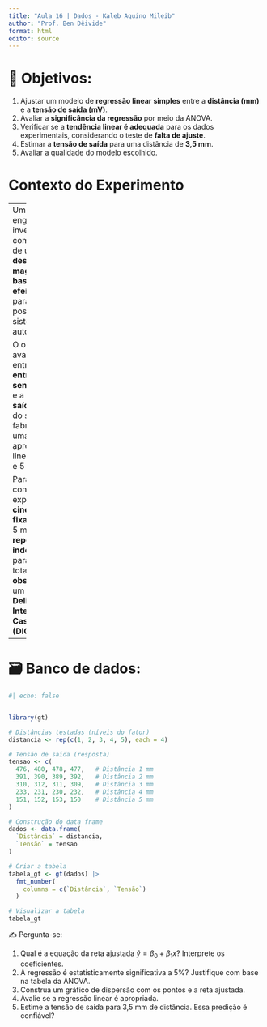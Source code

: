 ```yaml
---
title: "Aula 16 | Dados - Kaleb Aquino Mileib"
author: "Prof. Ben Dêivide"
format: html
editor: source
---
```


# 🎯 **Objetivos:**

1. Ajustar um modelo de **regressão linear simples** entre a **distância (mm)** e a **tensão de saída (mV)**.
2. Avaliar a **significância da regressão** por meio da ANOVA.
3. Verificar se a **tendência linear é adequada** para os dados experimentais, considerando o teste de **falta de ajuste**.
4. Estimar a **tensão de saída** para uma distância de **3,5 mm**.
5. Avaliar a qualidade do modelo escolhido.



# Contexto do Experimento

----
Um grupo de engenheiros está investigando o comportamento de um **sensor de deslocamento magnético baseado no efeito Hall**, usado para medir posições em sistemas automáticos.

O objetivo é avaliar a relação entre a **distância entre o ímã e o sensor (em mm)** e a **tensão de saída (em mV)** do sensor. O fabricante sugere uma relação aproximadamente linear entre 1 mm e 5 mm.

Para isso, foi conduzido um experimento com **cinco distâncias fixas** (1, 2, 3, 4 e 5 mm) e **4 repetições independentes** para cada nível, totalizando **20 observações**, em um **Delineamento Inteiramente Casualizado (DIC)**.

----

#  🗃 Banco de dados:

```r
#| echo: false


library(gt)

# Distâncias testadas (níveis do fator)
distancia <- rep(c(1, 2, 3, 4, 5), each = 4)

# Tensão de saída (resposta)
tensao <- c(
  476, 480, 478, 477,   # Distância 1 mm
  391, 390, 389, 392,   # Distância 2 mm
  310, 312, 311, 309,   # Distância 3 mm
  233, 231, 230, 232,   # Distância 4 mm
  151, 152, 153, 150    # Distância 5 mm
)

# Construção do data frame
dados <- data.frame(
  `Distância` = distancia,
  `Tensão` = tensao
)

# Criar a tabela
tabela_gt <- gt(dados) |>
  fmt_number(
    columns = c(`Distância`, `Tensão`)
  )

# Visualizar a tabela
tabela_gt
```

✍ Pergunta-se:

1. Qual é a equação da reta ajustada $\hat{y} = \beta_0 + \beta_1 x$? Interprete os coeficientes.
2. A regressão é estatisticamente significativa a 5%? Justifique com base na tabela da ANOVA.
3. Construa um gráfico de dispersão com os pontos e a reta ajustada.
4. Avalie se a regressão linear é apropriada.
5. Estime a tensão de saída para 3,5 mm de distância. Essa predição é confiável?

